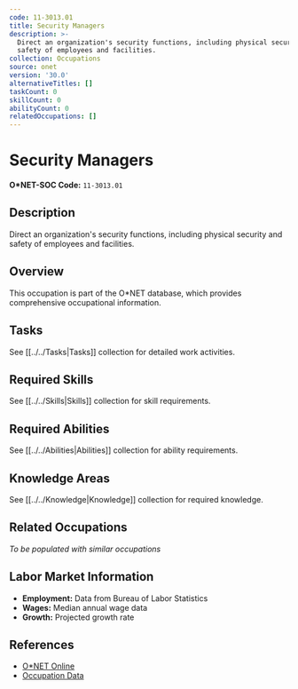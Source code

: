 ```yaml
---
code: 11-3013.01
title: Security Managers
description: >-
  Direct an organization's security functions, including physical security and
  safety of employees and facilities.
collection: Occupations
source: onet
version: '30.0'
alternativeTitles: []
taskCount: 0
skillCount: 0
abilityCount: 0
relatedOccupations: []
---
```

# Security Managers

**O*NET-SOC Code:** `11-3013.01`

## Description

Direct an organization's security functions, including physical security and safety of employees and facilities.

## Overview

This occupation is part of the O*NET database, which provides comprehensive occupational information.

## Tasks

See [[../../Tasks|Tasks]] collection for detailed work activities.

## Required Skills

See [[../../Skills|Skills]] collection for skill requirements.

## Required Abilities

See [[../../Abilities|Abilities]] collection for ability requirements.

## Knowledge Areas

See [[../../Knowledge|Knowledge]] collection for required knowledge.

## Related Occupations

*To be populated with similar occupations*

## Labor Market Information

- **Employment:** Data from Bureau of Labor Statistics
- **Wages:** Median annual wage data
- **Growth:** Projected growth rate

## References

- [O*NET Online](https://www.onetonline.org/link/summary/11-3013.01)
- [Occupation Data](https://www.onetcenter.org/)

